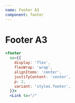 ```yaml
---
name: Footer A3
component: footer
---
```


# Footer A3

```jsx live
<footer
  sx={{
    display: 'flex',
    flexWrap: 'wrap',
    alignItems: 'center',
    justifyContent: 'center',
    p: 2,
    variant: 'styles.footer',
  }}>
  <Link to="/"